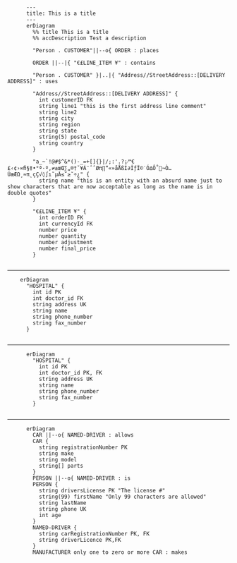 ```mermaid

      ---
      title: This is a title
      ---
      erDiagram
        %% title This is a title
        %% accDescription Test a description

        "Person . CUSTOMER"||--o{ ORDER : places

        ORDER ||--|{ "€£LINE_ITEM ¥" : contains

        "Person . CUSTOMER" }|..|{ "Address//StreetAddress::[DELIVERY ADDRESS]" : uses

        "Address//StreetAddress::[DELIVERY ADDRESS]" {
          int customerID FK
          string line1 "this is the first address line comment"
          string line2
          string city
          string region
          string state
          string(5) postal_code
          string country
        }

        "a_~`!@#$^&*()-_=+[]{}|/;:'.?¡⁄™€£‹¢›∞ﬁ§‡•°ª·º‚≠±œŒ∑„®†ˇ¥Á¨ˆˆØπ∏“«»åÅßÍ∂ÎƒÏ©˙Ó∆Ô˚¬Ò…ÚæÆΩ¸≈π˛çÇ√◊∫ı˜µÂ≤¯≥˘÷¿" {
          string name "this is an entity with an absurd name just to show characters that are now acceptable as long as the name is in double quotes"
        }

        "€£LINE_ITEM ¥" {
          int orderID FK
          int currencyId FK
          number price
          number quantity
          number adjustment
          number final_price
        }
    
```

---

```mermaid

    erDiagram
      "HOSPITAL" {
        int id PK
        int doctor_id FK
        string address UK
        string name
        string phone_number
        string fax_number
      }
    
```

---

```mermaid

      erDiagram
        "HOSPITAL" {
          int id PK
          int doctor_id PK, FK
          string address UK
          string name
          string phone_number
          string fax_number
        }
      
```

---

```mermaid

      erDiagram
        CAR ||--o{ NAMED-DRIVER : allows
        CAR {
          string registrationNumber PK
          string make
          string model
          string[] parts
        }
        PERSON ||--o{ NAMED-DRIVER : is
        PERSON {
          string driversLicense PK "The license #"
          string(99) firstName "Only 99 characters are allowed"
          string lastName
          string phone UK
          int age
        }
        NAMED-DRIVER {
          string carRegistrationNumber PK, FK
          string driverLicence PK,FK
        }
        MANUFACTURER only one to zero or more CAR : makes
    
```


